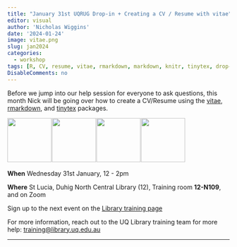 ```yaml
---
title: "January 31st UQRUG Drop-in + Creating a CV / Resume with vitae"
editor: visual
author: 'Nicholas Wiggins'
date: '2024-01-24'
image: vitae.png
slug: jan2024
categories:
  - workshop
tags: [R, CV, resume, vitae, rmarkdown, markdown, knitr, tinytex, drop-in, help]
DisableComments: no
---
```


Before we jump into our help session for everyone to ask questions, this month Nick will be going over how to create a CV/Resume using the [vitae](https://pkg.mitchelloharawild.com/vitae/), [rmarkdown](https://rmarkdown.rstudio.com/), and [tinytex](https://yihui.org/tinytex/r/) packages.

<p float="left">

<img src="https://uqrug.netlify.app/uqrug.png" height="100" style="margin-right:-0.2em;"/> <img src="vitae.png" height="100" style="margin-right:-0.2em;"/> <img src="rmarkdown.svg" height="100" style="margin-right:-0.2em;"/> <img src="logo-tinytex.png" height="100" style="margin-right:-0.2em;"/>

</p>

**When** Wednesday 31st January, 12 - 2pm

**Where** St Lucia, Duhig North Central Library (12), Training room **12-N109**, and on Zoom

Sign up to the next event on the [Library training page](https://studenthub.uq.edu.au/students/events/detail/4890213)

For more information, reach out to the UQ Library training team for more help: <a href="javascript:void(0);" onclick="copyEvent('copy')" id="copy" title="Click to copy email address">training\@library.uq.edu.au</a>

------------------------------------------------------------------------

<!-- Browse the slides from the November RUG: -->

<!-- <iframe width="780" height="500" src="/presentations/23-11-cool/23-11-cool.html" title="Cool but Useless Quarto Presentation"> -->

<!-- </iframe> -->
